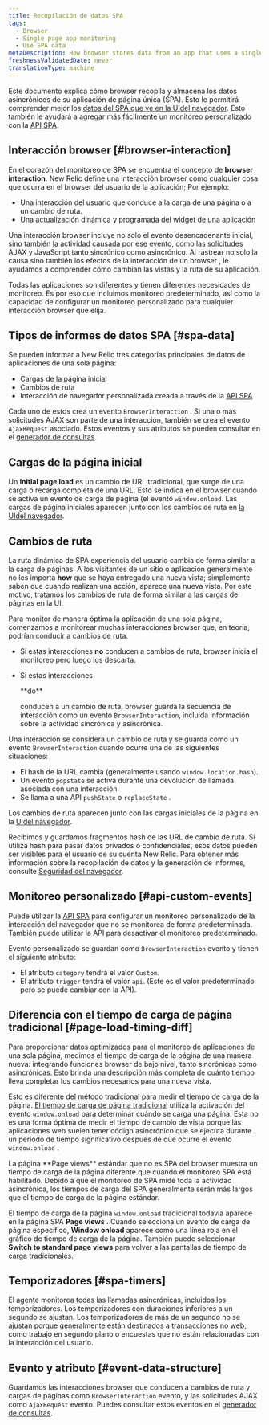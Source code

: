 ```yaml
---
title: Recopilación de datos SPA
tags:
  - Browser
  - Single page app monitoring
  - Use SPA data
metaDescription: How browser stores data from an app that uses a single-page app (SPA) architecture.
freshnessValidatedDate: never
translationType: machine
---
```


Este documento explica cómo browser recopila y almacena los datos asincrónicos de su aplicación de página única (SPA). Esto le permitirá comprender mejor los [datos del SPA que ve en la UIdel navegador](/docs/browser/single-page-app-monitoring/browser-ui/view-spa-data-new-relic-browser). Esto también le ayudará a agregar más fácilmente un monitoreo personalizado con la [API SPA](/docs/browser/single-page-app-monitoring/use-spa-data/use-spa-api).

## Interacción browser [#browser-interaction]

En el corazón del monitoreo de SPA se encuentra el concepto de <DNT>**browser interaction**</DNT>. New Relic define una interacción browser como cualquier cosa que ocurra en el browser del usuario de la aplicación; Por ejemplo:

* Una interacción del usuario que conduce a la carga de una página o a un cambio de ruta.
* Una actualización dinámica y programada del widget de una aplicación

Una interacción browser incluye no solo el evento desencadenante inicial, sino también la actividad causada por ese evento, como las solicitudes AJAX y JavaScript tanto sincrónico como asincrónico. Al rastrear no solo la causa sino también los efectos de la interacción de un browser , le ayudamos a comprender cómo cambian las vistas y la ruta de su aplicación.

Todas las aplicaciones son diferentes y tienen diferentes necesidades de monitoreo. Es por eso que incluimos monitoreo predeterminado, así como la capacidad de configurar un monitoreo personalizado para cualquier interacción browser que elija.

## Tipos de informes de datos SPA [#spa-data]

Se pueden informar a New Relic tres categorías principales de datos de aplicaciones de una sola página:

* Cargas de la página inicial
* Cambios de ruta
* Interacción de navegador personalizada creada a través de la [API SPA](/docs/browser/single-page-app-monitoring/use-spa-data/use-spa-api)

Cada uno de estos crea un evento `BrowserInteraction` . Si una o más solicitudes AJAX son parte de una interacción, también se crea el evento `AjaxRequest` asociado. Estos eventos y sus atributos se pueden consultar en el [generador de consultas](/docs/query-your-data/explore-query-data/query-builder/use-advanced-nrql-mode-specify-data).

## Cargas de la página inicial

Un <DNT>**initial page load**</DNT> es un cambio de URL tradicional, que surge de una carga o recarga completa de una URL. Esto se indica en el browser cuando se activa un evento de carga de página (el evento `window.onload`. Las cargas de página iniciales aparecen junto con los cambios de ruta en [la UIdel navegador](/docs/browser/single-page-app-monitoring/browser-ui/view-spa-data-new-relic-browser).

## Cambios de ruta

La ruta dinámica de SPA experiencia del usuario cambia de forma similar a la carga de páginas. A los visitantes de un sitio o aplicación generalmente no les importa <DNT>**how**</DNT> que se haya entregado una nueva vista; simplemente saben que cuando realizan una acción, aparece una nueva vista. Por este motivo, tratamos los cambios de ruta de forma similar a las cargas de páginas en la UI.

Para monitor de manera óptima la aplicación de una sola página, comenzamos a monitorear muchas interacciones browser que, en teoría, podrían conducir a cambios de ruta.

* Si estas interacciones **no** conducen a cambios de ruta, browser inicia el monitoreo pero luego los descarta.

* Si estas interacciones

  <DNT>
    **do**
  </DNT>

  conducen a un cambio de ruta, browser guarda la secuencia de interacción como un evento `BrowserInteraction`, incluida información sobre la actividad sincrónica y asincrónica.

Una interacción se considera un cambio de ruta y se guarda como un evento `BrowserInteraction` cuando ocurre una de las siguientes situaciones:

* El hash de la URL cambia (generalmente usando `window.location.hash`).
* Un evento `popstate` se activa durante una devolución de llamada asociada con una interacción.
* Se llama a una API `pushState` o `replaceState` .

Los cambios de ruta aparecen junto con las cargas iniciales de la página en la [UIdel navegador](/docs/browser/single-page-app-monitoring/browser-ui/view-spa-data-new-relic-browser).

Recibimos y guardamos fragmentos hash de las URL de cambio de ruta. Si utiliza hash para pasar datos privados o confidenciales, esos datos pueden ser visibles para el usuario de su cuenta New Relic. Para obtener más información sobre la recopilación de datos y la generación de informes, consulte [Seguridad del navegador](/docs/browser/new-relic-browser/performance-quality/security-new-relic-browser).

## Monitoreo personalizado [#api-custom-events]

Puede utilizar la [API SPA](/docs/browser/new-relic-browser/browser-agent-spa-api) para configurar un monitoreo personalizado de la interacción del navegador que no se monitorea de forma predeterminada. También puede utilizar la API para desactivar el monitoreo predeterminado.

Evento personalizado se guardan como `BrowserInteraction` evento y tienen el siguiente atributo:

* El atributo `category` tendrá el valor `Custom`.
* El atributo `trigger` tendrá el valor `api`. (Este es el valor predeterminado pero se puede cambiar con la API).

## Diferencia con el tiempo de carga de página tradicional [#page-load-timing-diff]

Para proporcionar datos optimizados para el monitoreo de aplicaciones de una sola página, medimos el tiempo de carga de la página de una manera nueva: integrando funciones browser de bajo nivel, tanto sincrónicas como asincrónicas. Esto brinda una descripción más completa de cuánto tiempo lleva completar los cambios necesarios para una nueva vista.

Esto es diferente del método tradicional para medir el tiempo de carga de la página. [El tiempo de carga de página tradicional](/docs/browser/new-relic-browser/page-load-timing-resources/page-load-timing-process) utiliza la activación del evento `window.onload` para determinar cuándo se carga una página. Esta no es una forma óptima de medir el tiempo de cambio de vista porque las aplicaciones web suelen tener código asincrónico que se ejecuta durante un período de tiempo significativo después de que ocurre el evento `window.onload` .

<Callout variant="tip">
  La página <DNT>**Page views**</DNT> estándar que no es SPA del browser muestra un tiempo de carga de la página diferente que cuando el monitoreo SPA está habilitado. Debido a que el monitoreo de SPA mide toda la actividad asincrónica, los tiempos de carga del SPA generalmente serán más largos que el tiempo de carga de la página estándar.
</Callout>

El tiempo de carga de la página `window.onload` tradicional todavía aparece en la página SPA <DNT>**Page views**</DNT> . Cuando selecciona un evento de carga de página específico, <DNT>**Window onload**</DNT> aparece como una línea roja en el gráfico de tiempo de carga de la página. También puede seleccionar <DNT>**Switch to standard page views**</DNT> para volver a las pantallas de tiempo de carga tradicionales.

## Temporizadores [#spa-timers]

El agente monitorea todas las llamadas asincrónicas, incluidos los temporizadores. Los temporizadores con duraciones inferiores a un segundo se ajustan. Los temporizadores de más de un segundo no se ajustan porque generalmente están destinados a [transacciones no web](/docs/apm/transactions/intro-transactions/monitor-background-processes-other-non-web-transactions), como trabajo en segundo plano o encuestas que no están relacionadas con la interacción del usuario.

## Evento y atributo [#event-data-structure]

Guardamos las interacciones browser que conducen a cambios de ruta y cargas de páginas como `BrowserInteraction` evento, y las solicitudes AJAX como `AjaxRequest` evento. Puedes consultar estos eventos en el [generador de consultas](/docs/query-your-data/explore-query-data/query-builder/use-advanced-nrql-mode-specify-data).
